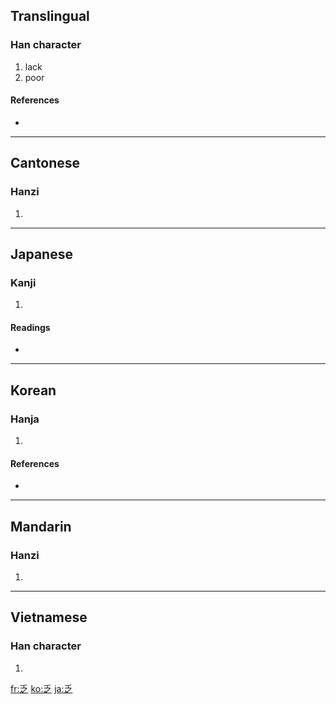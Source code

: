 ==Translingual==

===Han character===
{{Han char|rn=4|rad=丿|as=04|sn=5|four=2030<sub>7</sub>|canj=竹戈弓人 (HINO)|ids=⿱[[丿]][[之]]}}

# lack
# poor

====References====
* {{Han ref|kx=0082.100|dkj=00133|hdz=10034.030|uh=4E4F|ud=20047|bh=A546|bd=42310}}

----

==Cantonese==

===Hanzi===
{{yue-hanzi|jyut=|y=fat6}}

# {{defn|Cantonese}}

----

==Japanese==

===Kanji===
{{ja-kanji|grade=c|rs=丿04}}

# {{defn|Japanese}}

====Readings====
* {{ja-readings|on=[[ぼう]] (bō)|kun=[[とぼしい]] (toboshii)}}

----

==Korean==

===Hanja===
{{ko-hanja|hangeul=핍|rv=pip|mr=p'ip|eumhun=모자랄|ehrv=mojaral|ehmr=mojaral|ehy=}}

# {{defn|Korean}}

====References====
* {{Hanja ref|nav=12238}}

----

==Mandarin==

===Hanzi===
{{cmn-hanzi|pin=[[fá]] ([[fa2]]), [[luò]] ([[luo4]]), [[yào]] ([[yao4]]), [[yuè]] ([[yue4]])|wg=fa<sup>2</sup>, lo<sup>4</sup>, yao<sup>4</sup>, yüeh<sup>4</sup>}}

# {{defn|Mandarin}}

----

==Vietnamese==

===Han character===
{{vi-hantu|phạp}}

# {{defn|Vietnamese}}

[[fr:乏]]
[[ko:乏]]
[[ja:乏]]